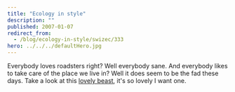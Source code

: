 ```yaml
---
title: "Ecology in style"
description: ""
published: 2007-01-07
redirect_from:
  - /blog/ecology-in-style/swizec/333
hero: ../../../defaultHero.jpg
---
```


Everybody loves roadsters right? Well everybody sane. And everybody likes to take care of the place we live in? Well it does seem to be the fad these days. Take a look at this [lovely beast](http://www.teslamotors.com/styling/body.php), it's so lovely I want one.

